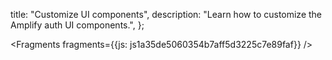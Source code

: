   title: "Customize UI components",
  description: "Learn how to customize the Amplify auth UI components.",
};






<Fragments fragments={{js: js1a35de5060354b7aff5d3225c7e89faf}} />